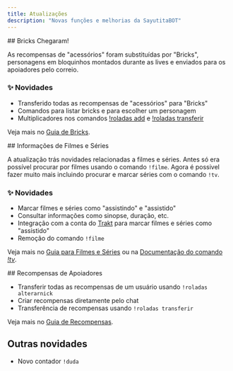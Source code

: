 ```yaml
---
title: Atualizações
description: "Novas funções e melhorias da SayutitaBOT"
---
```


<Update label="Setembro 2025">
  ## Bricks Chegaram!

  As recompensas de "acessórios" foram substituídas por "Bricks", personagens em bloquinhos montados durante as lives e enviados para os apoiadores pelo correio.

  ### ✨ Novidades

  * Transferido todas as recompensas de "acessórios" para "Bricks"
  * Comandos para listar bricks e para escolher um personagem
  * Multiplicadores nos comandos [!roladas add](/commands/roladas#roladas-add) e [!roladas transferir](/commands/roladas#roladas-transferir)

  Veja mais no [Guia de Bricks](/parkejunior/bricks-guide).
</Update>

<Update label="Julho 2025">
  ## Informações de Filmes e Séries

  A atualização trás novidades relacionadas a filmes e séries. Antes só era possível procurar por filmes usando o comando `!filme`. Agora é possivel fazer muito mais incluindo procurar e marcar séries com o comando `!tv`.

  ### ✨ Novidades

  * Marcar filmes e séries como "assistindo" e "assistido"
  * Consultar informações como sinopse, duração, etc.
  * Integração com a conta do [Trakt](https://trakt.tv/) para marcar filmes e séries como "assistido"
  * Remoção do comando `!filme`

  Veja mais no [Guia para Filmes e Séries](/entertainment/tv-guide) ou na [Documentação do comando *!tv*](/commands/tv).
</Update>

<Update label="Junho 2025">
  ## Recompensas de Apoiadores

  * Transferir todas as recompensas de um usuário usando `!roladas alterarnick`
  * Criar recompensas diretamente pelo chat
  * Transferência de recompensas usando `!roladas transferir`

  Veja mais no [Guia de Recompensas](/parkejunior/rewards-guide).

  ## Outras novidades

  * Novo contador `!duda`
</Update>